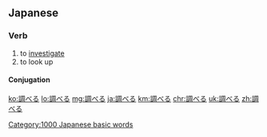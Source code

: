 ==Japanese==
{{ja-kanjitab|調}}
===Verb===
{{ja-verb|type=2|hira=しらべる}}
#to [[investigate]]
#to look up
====Conjugation====
{{ja-ichi|調べ|しらべ|shirabe}}

[[Category:1000 Japanese basic words]]

[[ko:調べる]]
[[lo:調べる]]
[[mg:調べる]]
[[ja:調べる]]
[[km:調べる]]
[[chr:調べる]]
[[uk:調べる]]
[[zh:調べる]]